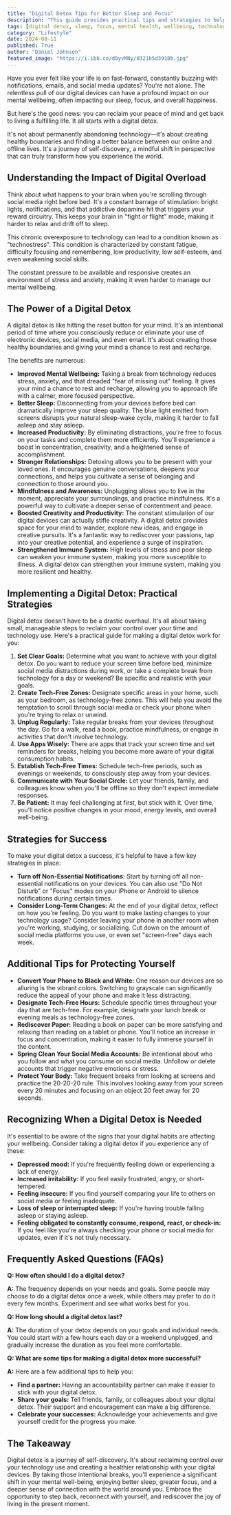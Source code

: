 ```yaml
---
title: "Digital Detox Tips for Better Sleep and Focus"
description: "This guide provides practical tips and strategies to help you reduce digital overload, improve sleep quality, boost focus, and enhance mental well-being. Learn how to implement a digital detox and create a healthier relationship with technology."
tags: [digital detox, sleep, focus, mental health, wellbeing, technology, stress, anxiety, productivity, mindfulness, screen time, digital addiction]
category: "Lifestyle"
date: 2024-08-11
published: True
author: "Daniel Johnson"
featured_image: "https://i.ibb.co/d0yvMNy/0321b5d3910b.jpg"
---
```



Have you ever felt like your life is on fast-forward, constantly buzzing with notifications, emails, and social media updates? You're not alone.  The relentless pull of our digital devices can have a profound impact on our mental wellbeing, often impacting our sleep, focus, and overall happiness.

But here's the good news: you can reclaim your peace of mind and get back to living a fulfilling life. It all starts with a digital detox. 

It's not about permanently abandoning technology—it's about creating healthy boundaries and finding a better balance between our online and offline lives. It's a journey of self-discovery, a mindful shift in perspective that can truly transform how you experience the world.  

## Understanding the Impact of Digital Overload

Think about what happens to your brain when you're scrolling through social media right before bed. It's a constant barrage of stimulation: bright lights, notifications, and that addictive dopamine hit that triggers your reward circuitry.  This keeps your brain in "fight or flight" mode, making it harder to relax and drift off to sleep. 

This chronic overexposure to technology can lead to a condition known as "technostress". This condition is characterized by constant fatigue, difficulty focusing and remembering, low productivity, low self-esteem, and even weakening social skills. 

The constant pressure to be available and responsive creates an environment of stress and anxiety, making it even harder to manage our mental wellbeing.  

## The Power of a Digital Detox

A digital detox is like hitting the reset button for your mind.  It's an intentional period of time where you consciously reduce or eliminate your use of electronic devices, social media, and even email.  It's about creating those healthy boundaries and giving your mind a chance to rest and recharge. 

The benefits are numerous:

- **Improved Mental Wellbeing:** Taking a break from technology reduces stress, anxiety, and that dreaded "fear of missing out" feeling.  It gives your mind a chance to rest and recharge, allowing you to  approach life with a calmer, more focused perspective. 
- **Better Sleep:** Disconnecting from your devices before bed can dramatically improve your sleep quality. The blue light emitted from screens disrupts your natural sleep-wake cycle, making it harder to fall asleep and stay asleep.  
- **Increased Productivity:** By eliminating distractions, you're free to focus on your tasks and complete them more efficiently.  You'll experience a boost in concentration, creativity, and a heightened sense of accomplishment.
- **Stronger Relationships:** Detoxing allows you to be present with your loved ones.  It encourages genuine conversations, deepens your connections, and helps you cultivate a sense of belonging and connection to those around you. 
- **Mindfulness and Awareness:**  Unplugging  allows you to live in the moment, appreciate your surroundings, and practice mindfulness. It's a powerful way to cultivate a deeper sense of contentment and peace. 
- **Boosted Creativity and Productivity:**  The constant stimulation of our digital devices can actually stifle creativity.  A digital detox provides space for your mind to wander, explore new ideas, and engage in creative pursuits.  It's a fantastic way to rediscover your passions, tap into your creative potential, and experience a surge of inspiration. 
- **Strengthened Immune System:**  High levels of stress and poor sleep can weaken your immune system, making you more susceptible to illness.  A digital detox can strengthen your immune system, making you more resilient and healthy.

## Implementing a Digital Detox: Practical Strategies

Digital detox doesn't have to be a drastic overhaul. It's all about taking small, manageable steps to reclaim your control over your time and technology use. Here's a practical guide for making a digital detox work for you:

1. **Set Clear Goals:**  Determine what you want to achieve with your digital detox. Do you want to reduce your screen time before bed, minimize social media distractions during work, or take a complete break from technology for a day or weekend?  Be specific and realistic with your goals.
2. **Create Tech-Free Zones:** Designate specific areas in your home, such as your bedroom, as technology-free zones. This will help you avoid the temptation to scroll through social media or check your phone when you're trying to relax or unwind.
3. **Unplug Regularly:**  Take regular breaks from your devices throughout the day. Go for a walk, read a book, practice mindfulness, or engage in activities that don't involve technology.  
4. **Use Apps Wisely:**  There are apps that track your screen time and set reminders for breaks, helping you become more aware of your digital consumption habits.
5. **Establish Tech-Free Times:**  Schedule tech-free periods, such as evenings or weekends, to consciously step away from your devices. 
6. **Communicate with Your Social Circle:**  Let your friends, family, and colleagues know when you'll be offline so they don't expect immediate responses.  
7. **Be Patient:** It may feel challenging at first, but stick with it.  Over time, you'll notice positive changes in your mood, energy levels, and overall well-being.

## Strategies for Success

To make your digital detox a success, it's helpful to have a few key strategies in place:

- **Turn off Non-Essential Notifications:**  Start by turning off all non-essential notifications on your devices. You can also use "Do Not Disturb" or "Focus" modes on your iPhone or Android to silence notifications during certain times. 
- **Consider Long-Term Changes:**  At the end of your digital detox, reflect on how you're feeling.  Do you want to make lasting changes to your technology usage? Consider leaving your phone in another room when you're working, studying, or socializing.  Cut down on the amount of social media platforms you use, or even set "screen-free" days each week.

## Additional Tips for Protecting Yourself

- **Convert Your Phone to Black and White:**  One reason our devices are so alluring is the vibrant colors.  Switching to grayscale can significantly reduce the appeal of your phone and make it less distracting.
- **Designate Tech-Free Hours:**  Schedule specific times throughout your day that are tech-free. For example, designate your lunch break or evening meals as technology-free zones.
- **Rediscover Paper:**  Reading a book on paper can be more satisfying and relaxing than reading on a tablet or phone.  You'll notice an increase in focus and concentration, making it easier to fully immerse yourself in the content.
- **Spring Clean Your Social Media Accounts:**  Be intentional about who you follow and what you consume on social media.  Unfollow or delete accounts that trigger negative emotions or stress. 
- **Protect Your Body:**  Take frequent breaks from looking at screens and practice the 20-20-20 rule. This involves looking away from your screen every 20 minutes and focusing on an object 20 feet away for 20 seconds.  

## Recognizing When a Digital Detox is Needed

It's essential to be aware of the signs that your digital habits are affecting your wellbeing. Consider taking a digital detox if you experience any of these: 

- **Depressed mood:** If you're frequently feeling down or experiencing a lack of energy.
- **Increased irritability:** If you feel easily frustrated, angry, or short-tempered.
- **Feeling insecure:**  If you find yourself comparing your life to others on social media or feeling inadequate.
- **Loss of sleep or interrupted sleep:**  If you're having trouble falling asleep or staying asleep. 
- **Feeling obligated to constantly consume, respond, react, or check-in:** If you feel like you're always checking your phone or social media for updates, even if it's not truly necessary.

## Frequently Asked Questions (FAQs)

**Q:  How often should I do a digital detox?**

**A:** The frequency depends on your needs and goals.  Some people may choose to do a digital detox once a week, while others may prefer to do it every few months. Experiment and see what works best for you.  

**Q: How long should a digital detox last?**

**A:** The duration of your detox depends on your goals and individual needs.  You could start with a few hours each day or a weekend unplugged, and gradually increase the duration as you feel more comfortable.

**Q: What are some tips for making a digital detox more successful?**

**A:**  Here are a few additional tips to help you:

- **Find a partner:**  Having an accountability partner can make it easier to stick with your digital detox.  
- **Share your goals:**  Tell friends, family, or colleagues about your digital detox. Their support and encouragement can make a big difference.
- **Celebrate your successes:**  Acknowledge your achievements and give yourself credit for the progress you make.

## The Takeaway

Digital detox is a journey of self-discovery.  It's about reclaiming control over your technology use and creating a healthier relationship with your digital devices.  By taking those intentional breaks, you'll experience a significant shift in your mental well-being, enjoying better sleep, greater focus, and a deeper sense of connection with the world around you.  Embrace the opportunity to step back, reconnect with yourself, and rediscover the joy of living in the present moment. 
